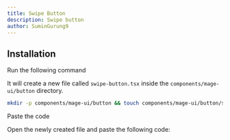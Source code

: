 ```yaml
---
title: Swipe Button
description: Swipe button
author: SuminGurung9
---
```


<ComponentPreview name="button-swipe-button--docs" />

## Installation

<Steps>
<Step>Run the following command</Step>

It will create a new file called `swipe-button.tsx` inside the `components/mage-ui/button` directory.

```bash
mkdir -p components/mage-ui/button && touch components/mage-ui/button/swipe-button.tsx
```

<Step>Paste the code</Step>

Open the newly created file and paste the following code:

```jsx file=<rootDir>/mage-ui/button/swipe-button.tsx

```

</Steps>
